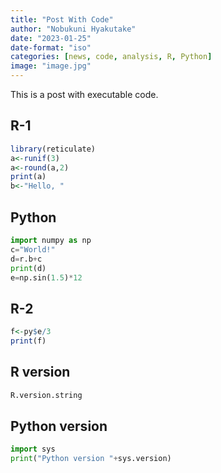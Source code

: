 ```yaml
---
title: "Post With Code"
author: "Nobukuni Hyakutake"
date: "2023-01-25"
date-format: "iso"
categories: [news, code, analysis, R, Python]
image: "image.jpg"
---
```


This is a post with executable code.

## R-1

```r
library(reticulate)
a<-runif(3)
a<-round(a,2)
print(a)
b<-"Hello, "
```
## Python

```python
import numpy as np
c="World!"
d=r.b+c
print(d)
e=np.sin(1.5)*12
```

## R-2

```r
f<-py$e/3
print(f)
```

## R version

```r
R.version.string
```

## Python version

```python
import sys
print("Python version "+sys.version)
```
